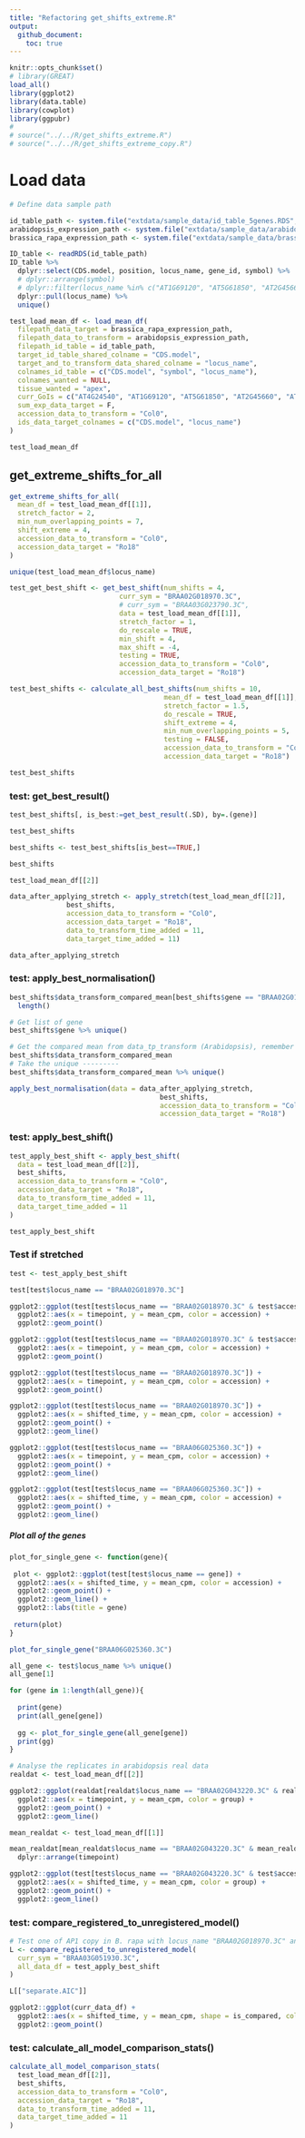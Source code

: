 ```yaml
---
title: "Refactoring get_shifts_extreme.R"
output: 
  github_document:
    toc: true
---
```


```r
knitr::opts_chunk$set()
# library(GREAT)
load_all()
library(ggplot2)
library(data.table)
library(cowplot)
library(ggpubr)
# 
# source("../../R/get_shifts_extreme.R")
# source("../../R/get_shifts_extreme_copy.R")
```

# Load data 

```r
# Define data sample path 

id_table_path <- system.file("extdata/sample_data/id_table_5genes.RDS", package = "GREAT")
arabidopsis_expression_path <- system.file("extdata/sample_data/arabidopsis_expression_5genes.RDS", package = "GREAT")
brassica_rapa_expression_path <- system.file("extdata/sample_data/brassica_rapa_expression_5genes.RDS", package = "GREAT")
```

```r
ID_table <- readRDS(id_table_path)
ID_table %>% 
  dplyr::select(CDS.model, position, locus_name, gene_id, symbol) %>% 
  # dplyr::arrange(symbol)
  # dplyr::filter(locus_name %in% c("AT1G69120", "AT5G61850", "AT2G45660")) %>% 
  dplyr::pull(locus_name) %>% 
  unique()
```

```r
test_load_mean_df <- load_mean_df(
  filepath_data_target = brassica_rapa_expression_path,
  filepath_data_to_transform = arabidopsis_expression_path,
  filepath_id_table = id_table_path,
  target_id_table_shared_colname = "CDS.model",
  target_and_to_transform_data_shared_colname = "locus_name",
  colnames_id_table = c("CDS.model", "symbol", "locus_name"),
  colnames_wanted = NULL,
  tissue_wanted = "apex",
  curr_GoIs = c("AT4G24540", "AT1G69120", "AT5G61850", "AT2G45660", "AT3G54340"),
  sum_exp_data_target = F, 
  accession_data_to_transform = "Col0",
  ids_data_target_colnames = c("CDS.model", "locus_name")
)

test_load_mean_df
```

## get_extreme_shifts_for_all

```r
get_extreme_shifts_for_all(
  mean_df = test_load_mean_df[[1]],
  stretch_factor = 2,
  min_num_overlapping_points = 7,
  shift_extreme = 4,
  accession_data_to_transform = "Col0",
  accession_data_target = "Ro18"
)
```

```r
unique(test_load_mean_df$locus_name)
```

```r
test_get_best_shift <- get_best_shift(num_shifts = 4,
                           curr_sym = "BRAA02G018970.3C",
                           # curr_sym = "BRAA03G023790.3C",
                           data = test_load_mean_df[[1]],
                           stretch_factor = 1,
                           do_rescale = TRUE,
                           min_shift = 4,
                           max_shift = -4,
                           testing = TRUE,
                           accession_data_to_transform = "Col0",
                           accession_data_target = "Ro18")
```


```r
test_best_shifts <- calculate_all_best_shifts(num_shifts = 10,
                                      mean_df = test_load_mean_df[[1]],
                                      stretch_factor = 1.5,
                                      do_rescale = TRUE,
                                      shift_extreme = 4, 
                                      min_num_overlapping_points = 5, 
                                      testing = FALSE,
                                      accession_data_to_transform = "Col0",
                                      accession_data_target = "Ro18")

test_best_shifts
```

### test: get_best_result()

```r
test_best_shifts[, is_best:=get_best_result(.SD), by=.(gene)]

test_best_shifts

best_shifts <- test_best_shifts[is_best==TRUE,]

best_shifts
```



```r
test_load_mean_df[[2]]
```


```r
data_after_applying_stretch <- apply_stretch(test_load_mean_df[[2]], 
              best_shifts, 
              accession_data_to_transform = "Col0",
              accession_data_target = "Ro18",
              data_to_transform_time_added = 11,
              data_target_time_added = 11)

data_after_applying_stretch
```
### test: apply_best_normalisation()

```r
best_shifts$data_transform_compared_mean[best_shifts$gene == "BRAA02G018970.3C"] %>% 
  length()

# Get list of gene
best_shifts$gene %>% unique()

# Get the compared mean from data_tp_transform (Arabidopsis), remember that there is only one copy in Ara, thats why when compared, there are some duplicated 
best_shifts$data_transform_compared_mean
# Take the unique ---------
best_shifts$data_transform_compared_mean %>% unique()
```

```r
apply_best_normalisation(data = data_after_applying_stretch,
                                     best_shifts,
                                     accession_data_to_transform = "Col0",
                                     accession_data_target = "Ro18") 
```



### test: apply_best_shift()

```r
test_apply_best_shift <- apply_best_shift(
  data = test_load_mean_df[[2]],
  best_shifts,
  accession_data_to_transform = "Col0",
  accession_data_target = "Ro18",
  data_to_transform_time_added = 11,
  data_target_time_added = 11
)

test_apply_best_shift
```

### Test if stretched

```r
test <- test_apply_best_shift

test[test$locus_name == "BRAA02G018970.3C"]
```


```r
ggplot2::ggplot(test[test$locus_name == "BRAA02G018970.3C" & test$accession == "Col0"]) +
  ggplot2::aes(x = timepoint, y = mean_cpm, color = accession) +
  ggplot2::geom_point()
```

```r
ggplot2::ggplot(test[test$locus_name == "BRAA02G018970.3C" & test$accession == "Ro18"]) +
  ggplot2::aes(x = timepoint, y = mean_cpm, color = accession) +
  ggplot2::geom_point()
```

```r
ggplot2::ggplot(test[test$locus_name == "BRAA02G018970.3C"]) +
  ggplot2::aes(x = timepoint, y = mean_cpm, color = accession) +
  ggplot2::geom_point()
```


```r
ggplot2::ggplot(test[test$locus_name == "BRAA02G018970.3C"]) +
  ggplot2::aes(x = shifted_time, y = mean_cpm, color = accession) +
  ggplot2::geom_point() +
  ggplot2::geom_line()
```


```r
ggplot2::ggplot(test[test$locus_name == "BRAA06G025360.3C"]) +
  ggplot2::aes(x = timepoint, y = mean_cpm, color = accession) +
  ggplot2::geom_point() +
  ggplot2::geom_line()
```
```r
ggplot2::ggplot(test[test$locus_name == "BRAA06G025360.3C"]) +
  ggplot2::aes(x = shifted_time, y = mean_cpm, color = accession) +
  ggplot2::geom_point() +
  ggplot2::geom_line()
```


##### Plot all of the genes 

```r
plot_for_single_gene <- function(gene){
  
 plot <- ggplot2::ggplot(test[test$locus_name == gene]) +
  ggplot2::aes(x = shifted_time, y = mean_cpm, color = accession) +
  ggplot2::geom_point() +
  ggplot2::geom_line() +
  ggplot2::labs(title = gene)
  
 return(plot)
}

plot_for_single_gene("BRAA06G025360.3C")
```



```r
all_gene <- test$locus_name %>% unique()
all_gene[1]

for (gene in 1:length(all_gene)){
  
  print(gene)
  print(all_gene[gene])
  
  gg <- plot_for_single_gene(all_gene[gene])
  print(gg)
}
```

```r
# Analyse the replicates in arabidopsis real data
realdat <- test_load_mean_df[[2]] 

ggplot2::ggplot(realdat[realdat$locus_name == "BRAA02G043220.3C" & realdat$accession == "Col0"]) +
  ggplot2::aes(x = timepoint, y = mean_cpm, color = group) +
  ggplot2::geom_point() +
  ggplot2::geom_line()
```

```r
mean_realdat <- test_load_mean_df[[1]]

mean_realdat[mean_realdat$locus_name == "BRAA02G043220.3C" & mean_realdat$accession == "Col0"] %>% 
  dplyr::arrange(timepoint)
```



```r
ggplot2::ggplot(test[test$locus_name == "BRAA02G043220.3C" & test$accession == "Col0"]) +
  ggplot2::aes(x = shifted_time, y = mean_cpm, color = group) +
  ggplot2::geom_point() +
  ggplot2::geom_line()
```

### test: compare_registered_to_unregistered_model()

```r
# Test one of AP1 copy in B. rapa with locus_name "BRAA02G018970.3C" and AGL24 "BRAA03G051930.3C"
L <- compare_registered_to_unregistered_model(
  curr_sym = "BRAA03G051930.3C",
  all_data_df = test_apply_best_shift
)

L[["separate.AIC"]]
```

```r
ggplot2::ggplot(curr_data_df) +
  ggplot2::aes(x = shifted_time, y = mean_cpm, shape = is_compared, color = accession) +
  ggplot2::geom_point()
```

### test: calculate_all_model_comparison_stats()

```r
calculate_all_model_comparison_stats(
  test_load_mean_df[[2]],
  best_shifts,
  accession_data_to_transform = "Col0",
  accession_data_target = "Ro18",
  data_to_transform_time_added = 11,
  data_target_time_added = 11
)
```


